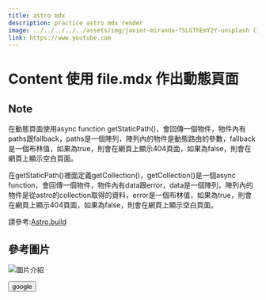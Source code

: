 ```yaml
---
title: astro mdx
description: practice astro mdx render
image: ../../../../../assets/img/javier-miranda-fSLGThEmY2Y-unsplash (1).jpg
link: https://www.youtube.com
---
```



# Content 使用 file.mdx 作出動態頁面

## Note

在動態頁面使用async function getStaticPath()，會回傳一個物件，物件內有paths跟fallback，paths是一個陣列，陣列內的物件是動態路由的參數，fallback是一個布林值，如果為true，則會在網頁上顯示404頁面，如果為false，則會在網頁上顯示空白頁面。

在getStaticPath()裡面定義getCollection()，getCollection()是一個async function，會回傳一個物件，物件內有data跟error，data是一個陣列，陣列內的物件是從astro的collection取得的資料，error是一個布林值，如果為true，則會在網頁上顯示404頁面，如果為false，則會在網頁上顯示空白頁面。

請參考:[Astro.build](https://docs.astro.build/en/guides/content-collections/)

## 參考圖片

![圖片介紹](./img/getCollection回傳.png)

<a href="/">
  <Button
    variant="outlined"
    themeColor="primary"
    className="rounded-lg"
    client:load
  >
    google
  </Button>
</a>
